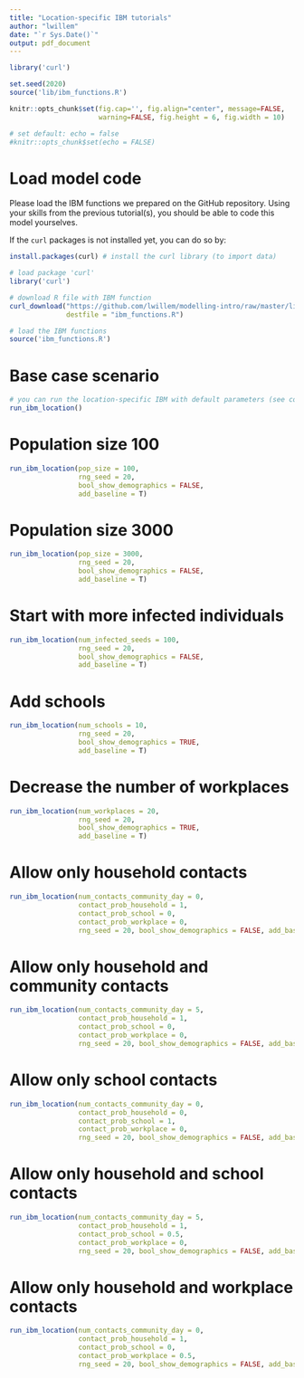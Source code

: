 ```yaml
---
title: "Location-specific IBM tutorials"
author: "lwillem"
date: "`r Sys.Date()`"
output: pdf_document
---
```



```r
library('curl')

set.seed(2020)
source('lib/ibm_functions.R')

knitr::opts_chunk$set(fig.cap='', fig.align="center", message=FALSE, 
                      warning=FALSE, fig.height = 6, fig.width = 10)

# set default: echo = false
#knitr::opts_chunk$set(echo = FALSE)


```
# Load model code

Please load the IBM functions we prepared on the GitHub repository. Using your skills from the previous tutorial(s), you should be able to code this model yourselves.

If the `curl` packages is not installed yet, you can do so by:
```r
install.packages(curl) # install the curl library (to import data)
```

```r
# load package 'curl'
library('curl')

# download R file with IBM function
curl_download("https://github.com/lwillem/modelling-intro/raw/master/lib/ibm_functions.R", 
              destfile = "ibm_functions.R")

# load the IBM functions
source('ibm_functions.R')
```

\clearpage
# Base case scenario

```r
# you can run the location-specific IBM with default parameters (see console)
run_ibm_location()

```

\clearpage
# Population size 100
```r
run_ibm_location(pop_size = 100,
                 rng_seed = 20,
                 bool_show_demographics = FALSE,
                 add_baseline = T)

```

\clearpage
# Population size 3000
```r
run_ibm_location(pop_size = 3000,
                 rng_seed = 20,
                 bool_show_demographics = FALSE,
                 add_baseline = T)

```

\clearpage
# Start with more infected individuals
```r
run_ibm_location(num_infected_seeds = 100,
                 rng_seed = 20,
                 bool_show_demographics = FALSE,
                 add_baseline = T)

```

\clearpage
# Add schools
```r
run_ibm_location(num_schools = 10,
                 rng_seed = 20,
                 bool_show_demographics = TRUE,
                 add_baseline = T)

```

\clearpage
# Decrease the number of workplaces
```r
run_ibm_location(num_workplaces = 20,
                 rng_seed = 20,
                 bool_show_demographics = TRUE,
                 add_baseline = T)

```

\clearpage
# Allow only household contacts
```r
run_ibm_location(num_contacts_community_day = 0,
                 contact_prob_household = 1,
                 contact_prob_school = 0,
                 contact_prob_workplace = 0,
                 rng_seed = 20, bool_show_demographics = FALSE, add_baseline = T)

```

\clearpage
# Allow only household and community contacts
```r
run_ibm_location(num_contacts_community_day = 5,
                 contact_prob_household = 1,
                 contact_prob_school = 0,
                 contact_prob_workplace = 0,
                 rng_seed = 20, bool_show_demographics = FALSE, add_baseline = T)

```

\clearpage
# Allow only school contacts
```r
run_ibm_location(num_contacts_community_day = 0,
                 contact_prob_household = 0,
                 contact_prob_school = 1,
                 contact_prob_workplace = 0,
                 rng_seed = 20, bool_show_demographics = FALSE, add_baseline = T)

```

\clearpage
# Allow only household and school contacts
```r
run_ibm_location(num_contacts_community_day = 5,
                 contact_prob_household = 1,
                 contact_prob_school = 0.5,
                 contact_prob_workplace = 0,
                 rng_seed = 20, bool_show_demographics = FALSE, add_baseline = T)

```

\clearpage
# Allow only household and workplace contacts
```r
run_ibm_location(num_contacts_community_day = 0,
                 contact_prob_household = 1,
                 contact_prob_school = 0,
                 contact_prob_workplace = 0.5,
                 rng_seed = 20, bool_show_demographics = FALSE, add_baseline = T)

```

